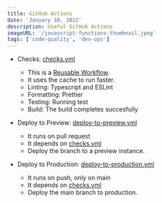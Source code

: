 ```yaml
---
title: GitHub Actions
date: 'January 10, 2022'
description: Useful GitHub Actions
imageURL: '/javascript-functions-thumbnail.jpeg'
tags: ['code-quality', 'dev-ops']
---
```


- Checks: [checks.yml](../.github/workflows/checks.yml)

  - This is a [Reusable Workflow](https://docs.github.com/en/actions/learn-github-actions/reusing-workflows#using-outputs-from-a-reusable-workflow).
  - It uses the cache to run faster.
  - Linting: Typescript and ESLint
  - Formatting: Prettier
  - Testing: Running test
  - Build: The build completes succesfully

- Deploy to Preview: [deploy-to-preview.yml](../.github/workflows/deploy-to-preview.yml)

  - It runs on pull request
  - It depends on [checks.yml](../.github/workflows/checks.yml)
  - Deploy the branch to a preview instance.

- Deploy to Production: [deploy-to-production.yml](../.github/workflows/deploy-to-production.yml)
  - It runs on push, only on main
  - It depends on [checks.yml](../.github/workflows/checks.yml)
  - Deploy the main branch to production.
